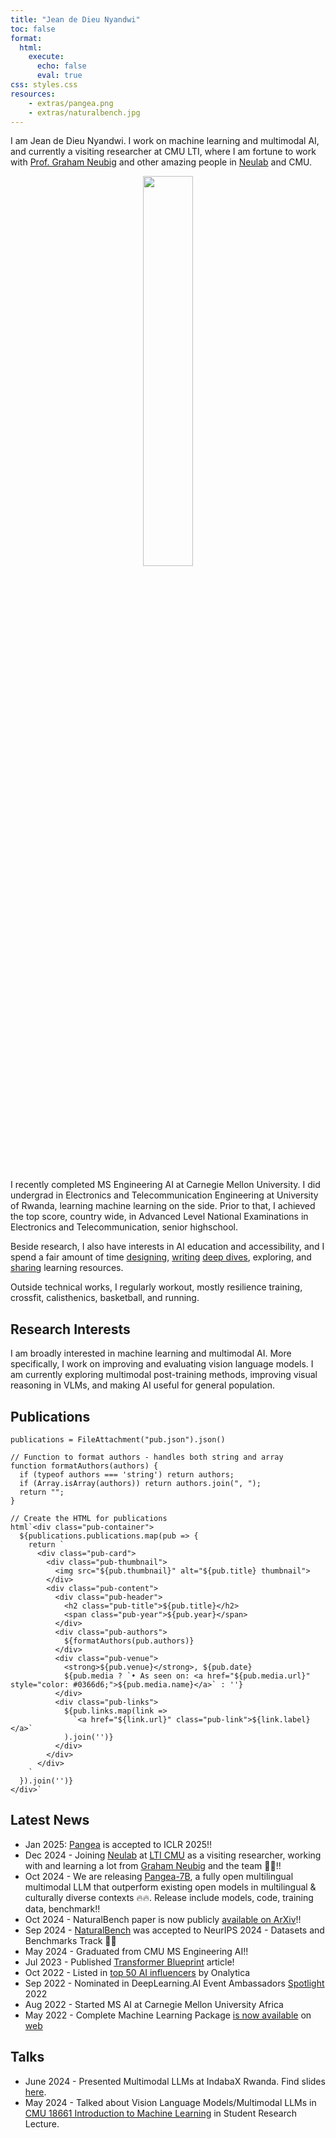 ```yaml
---
title: "Jean de Dieu Nyandwi"
toc: false
format:
  html:
    execute:
      echo: false
      eval: true
css: styles.css
resources:
    - extras/pangea.png
    - extras/naturalbench.jpg
---
```


I am Jean de Dieu Nyandwi. I work on machine learning and multimodal AI, and currently a visiting researcher at CMU LTI, where I am fortune to work with [Prof. Graham Neubig](http://phontron.com/) and other amazing people in [Neulab](https://www.cs.cmu.edu/~neulab/) and CMU.

<center>
<img src="profilepic.jpg" style="float:middle; width: 40%; display: block;margin-left: auto; margin-right: auto;border-radius: 9px"/>
</center>
<br>

I recently completed MS Engineering AI at Carnegie Mellon University. I did undergrad in Electronics and Telecommunication Engineering at University of Rwanda, learning machine learning on the side. Prior to that, I achieved the top score, country wide, in Advanced Level National Examinations in Electronics and Telecommunication, senior highschool.

Beside research, I also have interests in AI education and accessibility, and I spend a fair amount of time [designing](https://nyandwi.com/machine_learning_complete/), [writing](https://deeprevision.github.io/) [deep dives](https://deeprevision.github.io/posts/001-transformer/), exploring, and [sharing](https://twitter.com/Jeande_d) learning resources.

Outside technical works, I regularly workout, mostly resilience training, crossfit, calisthenics, basketball, and running.

## Research Interests

I am broadly interested in machine learning and multimodal AI. More specifically, I work on improving and evaluating vision language models. I am currently exploring multimodal post-training methods, improving visual reasoning in VLMs, and making AI useful for general population.

## Publications


```ojs
publications = FileAttachment("pub.json").json()

// Function to format authors - handles both string and array
function formatAuthors(authors) {
  if (typeof authors === 'string') return authors;
  if (Array.isArray(authors)) return authors.join(", ");
  return "";
}

// Create the HTML for publications
html`<div class="pub-container">
  ${publications.publications.map(pub => {
    return `
      <div class="pub-card">
        <div class="pub-thumbnail">
          <img src="${pub.thumbnail}" alt="${pub.title} thumbnail">
        </div>
        <div class="pub-content">
          <div class="pub-header">
            <h2 class="pub-title">${pub.title}</h2>
            <span class="pub-year">${pub.year}</span>
          </div>
          <div class="pub-authors">
            ${formatAuthors(pub.authors)}
          </div>
          <div class="pub-venue">
            <strong>${pub.venue}</strong>, ${pub.date}
            ${pub.media ? `• As seen on: <a href="${pub.media.url}" style="color: #0366d6;">${pub.media.name}</a>` : ''}
          </div>
          <div class="pub-links">
            ${pub.links.map(link => 
              `<a href="${link.url}" class="pub-link">${link.label}</a>`
            ).join('')}
          </div>
        </div>
      </div>
    `
  }).join('')}
</div>`
```

## Latest News

* Jan 2025: [Pangea](https://neulab.github.io/Pangea) is accepted to ICLR 2025!!
* Dec 2024 - Joining [Neulab](http://www.cs.cmu.edu/~neulab/index.html) at [LTI CMU](https://www.lti.cs.cmu.edu/) as a visiting researcher, working with and learning a lot from [Graham Neubig](https://phontron.com/) and the team 🤍🥳!!
* Oct 2024 - We are releasing [Pangea-7B](https://neulab.github.io/Pangea), a fully open multilingual multimodal LLM that outperform existing open models in multilingual & culturally diverse contexts 🔥🔥. Release include models, code, training data, benchmark!!
* Oct 2024 - NaturalBench paper is now publicly [available on ArXiv](https://arxiv.org/abs/2410.14669)!!
* Sep 2024 - [NaturalBench](http://linzhiqiu.github.io/papers/naturalbench) was accepted to NeurIPS 2024 - Datasets and Benchmarks Track 🥳🔥
* May 2024 - Graduated from CMU MS Engineering AI!!
* Jul 2023 - Published [Transformer Blueprint](https://deeprevision.github.io/posts/001-transformer/) article!
* Oct 2022 - Listed in [top 50 AI influencers](https://onalytica.com/blog/posts/whos-who-in-artificial-intelligence-top-50-influencers/) by Onalytica
* Sep 2022 - Nominated in DeepLearning.AI Event Ambassadors [Spotlight](https://www.deeplearning.ai/blog/pie-ai-ambassadors-2022/) 2022
* Aug 2022 - Started MS AI at Carnegie Mellon University Africa
* May 2022 - Complete Machine Learning Package [is now available](https://twitter.com/Jeande_d/status/1525091467324035075?s=20&t=On0KI3EyJ8Z7PDkrevNv-A) on [web](https://nyandwi.com/machine_learning_complete/)

## Talks

* June 2024 - Presented Multimodal LLMs at IndabaX Rwanda. Find slides [here](https://docs.google.com/presentation/d/1UKCfqOwFZtLynZ75aqdIBfQ328BD5X1jOE_Lt2ZROcM/edit?usp=sharing).
* May 2024 - Talked about Vision Language Models/Multimodal LLMs in [CMU 18661 Introduction to Machine Learning](https://18661.github.io/) in Student Research Lecture.